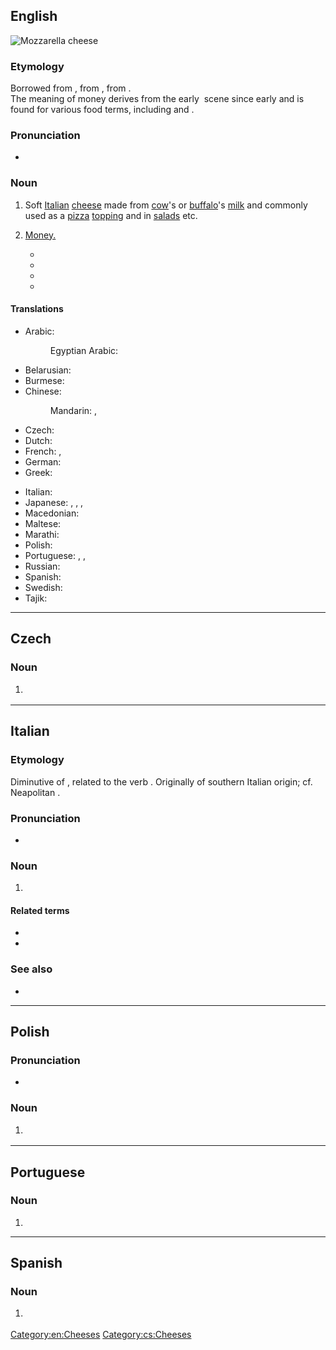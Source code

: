 {{also|Mozzarella}}
==English==
[[Image:Mozzarella di bufala3.jpg|thumb|right|Mozzarella cheese]]
{{wikipedia}}

===Etymology===
Borrowed from {{bor|en|it|mozzarella}}, from {{m|it|mozzare||to cut off}}, from {{der|en|la|mutilatis}}.<br/>The meaning of money derives from the early {{w|Bay Area}} {{w|hip-hop}} scene since early and is found for various food terms, including {{m|en|cheddar}} and {{m|en|cheese}}.

===Pronunciation===
* {{a|UK}} {{IPA|en|/mɒt.sə.ˈɹɛl.ə/}}

===Noun===
{{en-noun|~|s|mozzarelle}}

# Soft [[Italian]] [[cheese]] made from [[cow]]'s or [[buffalo]]'s [[milk]] and commonly used as a [[pizza]] [[topping]] and in [[salad]]s etc.
# {{lb|en|uncountable|slang|AAVE}}{{c|en|Money}} [[money|Money.]]
#: {{syn|en|Thesaurus:money}}
#* {{quote-song|en|author=KirbLaGoop|title=I Can’t Feel My Face|date=2017-11-16|album=Trapped in Da 100|passage=Ooh, yeah, stack that '''mozzarella''', check a big bag / Smack it for an hour, off a thirty, let a bitch bad}}
#* {{quote-song|en|date=2018-11-25|composer={{w|Lil Uzi Vert}}, {{w|Smokepurpp}}, {{w|Lil Pump}}|lyricist={{w|Lil Uzi Vert}}|url=https://hypebeast.com/2018/9/desto-dubb-bank-teller-03-greedo-lil-pump-lil-uzi-vert-smokepurpp-stream|title=Bank Teller|passage=Me no rat, I get hella cheddar, I get '''mozzarella''' / Take two hundred thousand out the bank ’cause I fucked the teller}}
#* {{quote-song|en|date=2018-11-25|composer={{w|Lil Uzi Vert}}, {{w|Smokepurpp}}, {{w|Lil Pump}}|lyricist={{w|Smokepurpp}}|url=https://hypebeast.com/2018/9/desto-dubb-bank-teller-03-greedo-lil-pump-lil-uzi-vert-smokepurpp-stream|title=Bank Teller|passage=Tell a bank teller / This Louis my sweater / Came through with a Baretta / Stack my cheese, that '''mozzarella'''}}
#* {{quote-song|en|composer=K$upreme & ChaseTheMoney|lyricist=ChaseTheMoney|title=Diamond Tester|url=https://www.datpiff.com/player/m7f60fe0?tid=3|date=2019-09-13|album=Caught Fire|passage=I need the cheese, '''mozzarella''' / Rainin outside, I got a Louis umbrella / She ate up my dick like Nutella / I used to be four-fourin at the bank}}

====Translations====
{{trans-top|soft Italian cheese}}
* Arabic: {{t|ar|مُوزَارِيلَا|f|tr=muzarelā}}
*: Egyptian Arabic: {{t|arz|موتزاريلا|f|tr=mutzarela|sc=Arab}}
* Belarusian: {{t|be|мацарэла|f|tr=macarela}}
* Burmese: {{t|my|မိုးဇက်}}
* Chinese:
*: Mandarin: {{t+|cmn|馬蘇里拉|sc=Hani}}, {{t+|cmn|马苏里拉|tr=mǎsūlǐlā|sc=Hani}}
* Czech: {{t|cs|mozzarella|f}}
* Dutch: {{t+|nl|mozzarella|m}}
* French: {{t+|fr|mozzarelle|f}}, {{t+|fr|mozzarella|f}}
* German: {{t+|de|Mozzarella|m}}
* Greek: {{t|el|μοτσαρέλα|f}}
{{trans-mid}}
* Italian: {{t+|it|mozzarella|f}}
* Japanese: {{t|ja|モッツァレラ|tr=mottsarera|sc=Jpan}}, {{t|ja|モツァレラ|tr=motsarera|sc=Jpan}}, {{t|ja|モザレラ|tr=mozarera|sc=Jpan}}, {{t|ja|モッツァレッラ|tr=mottsarerra|sc=Jpan}}
* Macedonian: {{t+|mk|моцарела|f-d}}
* Maltese: {{t|mt|mozzarella|f}}
* Marathi: {{t|mr|मोजारेला}}
* Polish: {{t+|pl|mozzarella|f}}
* Portuguese: {{t+|pt|muçarela|f}}, {{t+|pt|mozarela|f}}, {{t+|pt|mussarela|f}}
* Russian: {{t+|ru|моцаре́лла|f|tr=mocarɛ́lla}}
* Spanish: {{t|es|mozzarella|f}}
* Swedish: {{t+|sv|mozzarella|c}}
* Tajik: {{t+|tg|моззарелла}}
{{trans-bottom}}

[[Category:en:Cheeses]]

----

==Czech==

===Noun===
{{cs-noun|g=f}}

# {{l|en|mozzarella}} {{gloss|soft Italian cheese}}

[[Category:cs:Cheeses]]

----

==Italian==
{{wikipedia|lang=it}}

===Etymology===
Diminutive of {{m|it|mozza||a type of cheese}}, related to the verb {{m|it|mozzare}}. Originally of southern Italian origin; cf. Neapolitan {{m|nap|muzzarella}}.

===Pronunciation===
* {{it-IPA|mozzarèlla}}

===Noun===
{{it-noun|f}}

# {{l|en|mozzarella}} {{gloss|soft Italian cheese}}

====Related terms====
* {{l|it|mozzarella di bufala}}
* {{l|it|mozzarella in carrozza}}

===See also===
* {{l|it|burrata}}

{{topics|it|Cheeses}}

----

==Polish==
{{wikipedia|lang=pl}}

===Pronunciation===
* {{pl-IPA|/mocarella/}}

===Noun===
{{pl-noun|f}}

# {{l|en|mozzarella}} {{gloss|soft Italian cheese}}

{{topics|pl|Cheeses}}

----

==Portuguese==

===Noun===
{{pt-noun|f}}

# {{alternative form of|pt|mussarela}}

----

==Spanish==

===Noun===
{{es-noun|f}}

# {{l|en|mozzarella}} {{gloss|soft Italian cheese}}